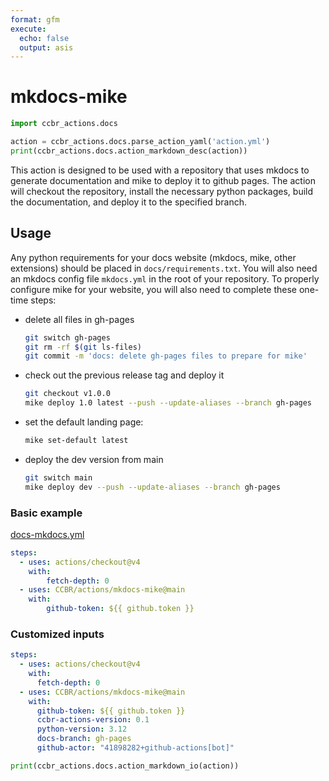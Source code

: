 ```yaml
---
format: gfm
execute:
  echo: false
  output: asis
---
```


# mkdocs-mike

```python
import ccbr_actions.docs

action = ccbr_actions.docs.parse_action_yaml('action.yml')
print(ccbr_actions.docs.action_markdown_desc(action))
```

This action is designed to be used with a repository that uses mkdocs to generate documentation and mike to deploy it to github pages. The action will checkout the repository, install the necessary python packages, build the documentation, and deploy it to the specified branch.

## Usage

Any python requirements for your docs website (mkdocs, mike, other extensions) should be placed in `docs/requirements.txt`.
You will also need an mkdocs config file `mkdocs.yml` in the root of your repository.
To properly configure mike for your website, you will also need to complete these one-time steps:

- delete all files in gh-pages

  ```sh
  git switch gh-pages
  git rm -rf $(git ls-files)
  git commit -m 'docs: delete gh-pages files to prepare for mike'
  ```
- check out the previous release tag and deploy it

  ```sh
  git checkout v1.0.0
  mike deploy 1.0 latest --push --update-aliases --branch gh-pages
  ```
- set the default landing page:

  ```sh
  mike set-default latest
  ```

- deploy the dev version from main
  ```sh
  git switch main
  mike deploy dev --push --update-aliases --branch gh-pages
  ```

### Basic example

[docs-mkdocs.yml](/examples/docs-mkdocs.yml)

```yaml
steps:
  - uses: actions/checkout@v4
    with:
        fetch-depth: 0
  - uses: CCBR/actions/mkdocs-mike@main
    with:
        github-token: ${{ github.token }}
```

### Customized inputs

```yaml
steps:
  - uses: actions/checkout@v4
    with:
      fetch-depth: 0
  - uses: CCBR/actions/mkdocs-mike@main
    with:
      github-token: ${{ github.token }}
      ccbr-actions-version: 0.1
      python-version: 3.12
      docs-branch: gh-pages
      github-actor: "41898282+github-actions[bot]"
```

```python
print(ccbr_actions.docs.action_markdown_io(action))
```
